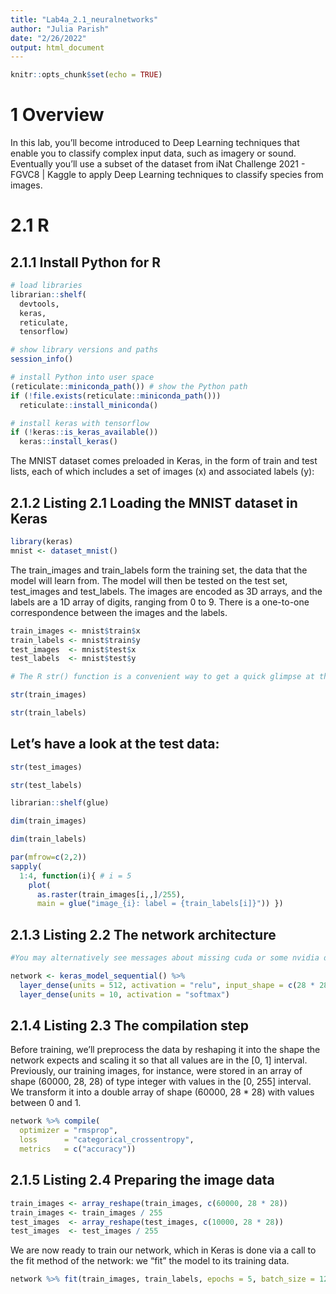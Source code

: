 ```yaml
---
title: "Lab4a_2.1_neuralnetworks"
author: "Julia Parish"
date: "2/26/2022"
output: html_document
---
```


```r
knitr::opts_chunk$set(echo = TRUE)
```


# 1 Overview
In this lab, you’ll become introduced to Deep Learning techniques that enable you to classify complex input data, such as imagery or sound. Eventually you’ll use a subset of the dataset from iNat Challenge 2021 - FGVC8 | Kaggle to apply Deep Learning techniques to classify species from images. 


# 2.1 R
## 2.1.1 Install Python for R

```r
# load libraries
librarian::shelf(
  devtools,
  keras,
  reticulate,
  tensorflow)

# show library versions and paths
session_info() 

# install Python into user space
(reticulate::miniconda_path()) # show the Python path
if (!file.exists(reticulate::miniconda_path()))
  reticulate::install_miniconda()

# install keras with tensorflow
if (!keras::is_keras_available())
  keras::install_keras()

```


The MNIST dataset comes preloaded in Keras, in the form of train and test lists, each of which includes a set of images (x) and associated labels (y):

## 2.1.2 Listing 2.1 Loading the MNIST dataset in Keras

```r

library(keras)
mnist <- dataset_mnist()
```

The train_images and train_labels form the training set, the data that the model will learn from. The model will then be tested on the test set, test_images and test_labels. The images are encoded as 3D arrays, and the labels are a 1D array of digits, ranging from 0 to 9. There is a one-to-one correspondence between the images and the labels.
```r
train_images <- mnist$train$x
train_labels <- mnist$train$y
test_images  <- mnist$test$x
test_labels  <- mnist$test$y
```

```r
# The R str() function is a convenient way to get a quick glimpse at the structure of an array. 

str(train_images)

str(train_labels)
```

## Let’s have a look at the test data:

```r
str(test_images)

str(test_labels)

```

```r
librarian::shelf(glue)

dim(train_images)

dim(train_labels)

par(mfrow=c(2,2))
sapply(
  1:4, function(i){ # i = 5
    plot(
      as.raster(train_images[i,,]/255),
      main = glue("image_{i}: label = {train_labels[i]}")) })
```

## 2.1.3 Listing 2.2 The network architecture

```r
#You may alternatively see messages about missing cuda or some nvidia driver doesn’t exist. That again is because we only have a CPU and not GPU setup on Taylor. Nvidia is the GPU manufacturer who made the CUDA language to interface with the GPU that most dedicated deep learning systems use.

network <- keras_model_sequential() %>% 
  layer_dense(units = 512, activation = "relu", input_shape = c(28 * 28)) %>% 
  layer_dense(units = 10, activation = "softmax")
```

## 2.1.4 Listing 2.3 The compilation step

Before training, we’ll preprocess the data by reshaping it into the shape the network expects and scaling it so that all values are in the [0, 1] interval. Previously, our training images, for instance, were stored in an array of shape (60000, 28, 28) of type integer with values in the [0, 255] interval. We transform it into a double array of shape (60000, 28 * 28) with values between 0 and 1.

```r
network %>% compile(
  optimizer = "rmsprop",
  loss      = "categorical_crossentropy",
  metrics   = c("accuracy"))
```

## 2.1.5 Listing 2.4 Preparing the image data

```r
train_images <- array_reshape(train_images, c(60000, 28 * 28))
train_images <- train_images / 255
test_images  <- array_reshape(test_images, c(10000, 28 * 28))
test_images  <- test_images / 255
```

We are now ready to train our network, which in Keras is done via a call to the fit method of the network: we “fit” the model to its training data.

```r
network %>% fit(train_images, train_labels, epochs = 5, batch_size = 128)
```


